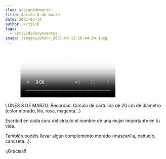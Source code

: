 ```yaml
---
slug: accion8demarzo
title: Acción 8 de marzo
date: 2021-03-14
author: krisish
tags:
  - actividadesyeventos
image: /images/photo_2021-04-12-16.44.04.jpeg
---
```

<figure class="video_container">
  <video controls="true" allowfullscreen="true" poster="path/to/poster_image.​png">
    <source src="images/vid-20210304-wa0000.mp4" type="video/mp4"/>
  </video>
</figure>

[](https://ampa.primermarques.com/wp-content/uploads/2021/03/VID-20210304-WA0000.mp4)LUNES 8 DE MARZO. Recordad: Círculo de cartulina de 20 cm de diámetro (color morado, lila, rosa, magenta…)

Escribid en cada cara del círculo el nombre de una mujer importante en tu vida.

También podéis llevar algún complemento morado (mascarilla, pañuelo, camiseta…). 

¡¡Gracias!!